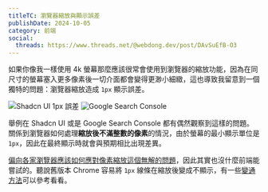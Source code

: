 ```yaml
---
titleTC: 瀏覽器縮放與顯示誤差
publishDate: 2024-10-05
category: 前端
social:
  threads: https://www.threads.net/@webdong.dev/post/DAvSuEfB-O3
---
```


如果你像我一樣使用 4k 螢幕那麼應該很常會使用到瀏覽器的縮放功能，因為在同尺寸的螢幕塞入更多像素後一切介面都會變得更渺小細緻，這也導致我留意到一個獨特的問題：瀏覽器縮放造成 `1px` 顯示誤差。

![Shadcn UI 1px 誤差](one-px-offset.webp 'Shadcn UI 1px 誤差')
![Google Search Console](search-console.webp 'Google Search Console 怪異的 Checkbox')

舉例在 Shadcn UI 或是 Google Search Console 都有偶然觀察到這樣的問題。關係到瀏覽器如何處理**縮放後不滿整數的像素**的情況，由於螢幕的最小顯示單位是 `1px`，因此在最終顯示時就會與預期相比出現差異。

[偏向各家瀏覽器應該如何應對像素縮放這個無解的問題](https://stackoverflow.com/questions/32184316/html-border-thickness-on-zoom)，因此其實也沒什麼前端能嘗試的。聽說舊版本 Chrome 容易將 `1px` 線條在縮放後變成不顯示，有一些[變通方法](https://muffinman.io/blog/fix-for-chrome-not-rendering-borders/)可以參考看看。
